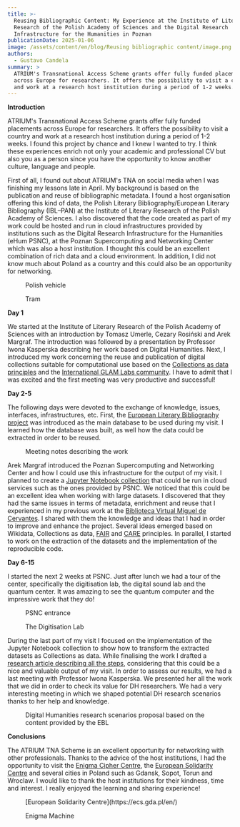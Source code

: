 ```yaml
---
title: >-
  Reusing Bibliographic Content: My Experience at the Institute of Literary
  Research of the Polish Academy of Sciences and the Digital Research
  Infrastructure for the Humanities in Poznan
publicationDate: 2025-01-06
image: /assets/content/en/blog/Reusing bibliographic content/image.png
authors:
  - Gustavo Candela
summary: >
  ATRIUM's Transnational Access Scheme grants offer fully funded placements
  across Europe for researchers. It offers the possibility to visit a country
  and work at a research host institution during a period of 1-2 weeks.
---
```

**Introduction**

ATRIUM's Transnational Access Scheme grants offer fully funded placements across Europe for researchers. It offers the possibility to visit a country and work at a research host institution during a period of 1-2 weeks. I found this project by chance and I knew I wanted to try. I think these experiences enrich not only your academic and professional CV but also you as a person since you have the opportunity to know another culture, language and people.

First of all, I found out about ATRIUM's TNA on social media when I was finishing my lessons late in April. My background is based on the publication and reuse of bibliographic metadata. I found a host organisation offering this kind of data, the Polish Literary Bibliography/European Literary Bibliography (IBL–PAN) at the Institute of Literary Research of the Polish Academy of Sciences. I also discovered that the code created as part of my work could be hosted and run in cloud infrastructures provided by institutions such as the Digital Research Infrastructure for the Humanities (eHum PSNC), at the Poznan Supercomputing and Networking Center which was also a host institution. I thought this could be an excellent combination of rich data and a cloud environment. In addition, I did not know much about Poland as a country and this could also be an opportunity for networking.

<Figure src="/assets/content/en/blog/Reusing bibliographic content/screenshot-2025-01-06-at-10.18.04.png" alt="Old Polish vehicle" alignment="center">
  Polish vehicle
</Figure>

<Figure src="/assets/content/en/blog/Reusing bibliographic content/screenshot-2025-01-06-at-10.18.17.png" alt="Polish tram" alignment="center">
  Tram
</Figure>

**Day 1**

We started at the Institute of Literary Research of the Polish Academy of Sciences with an introduction by Tomasz Umerle, Cezary Rosiński and Arek Margraf. The introduction was followed by a presentation by Professor Iwona Kasperska describing her work based on Digital Humanities. Next, I introduced my work concerning the reuse and publication of digital collections suitable for computational use based on the [Collections as data principles](https://collectionsasdata.github.io/) and the [International GLAM Labs community](https://glamlabs.io/). I have to admit that I was excited and the first meeting was very productive and successful!

**Day 2-5**

The following days were devoted to the exchange of knowledge, issues, interfaces, infrastructures, etc. First, the [European Literary Bibliography project](https://literarybibliography.eu/en/) was introduced as the main database to be used during my visit. I learned how the database was built, as well how the data could be extracted in order to be reused.

<Figure src="/assets/content/en/blog/Reusing bibliographic content/screenshot-2025-01-06-at-10.18.33.png" alt="Meeting notes describing the work " alignment="stretch">
  Meeting notes describing the work
</Figure>

Arek Margraf introduced the Poznan Supercomputing and Networking Center and how I could use this infrastructure for the output of my visit. I planned to create a [Jupyter Notebook collection](https://gitlab.pcss.pl/dl-team/atrium/tna01/) that could be run in cloud services such as the ones provided by PSNC. We noticed that this could be an excellent idea when working with large datasets. I discovered that they had the same issues in terms of metadata, enrichment and reuse that I experienced in my previous work at the [Biblioteca Virtual Miguel de Cervantes](https://data.cervantesvirtual.com/). I shared with them the knowledge and ideas that I had in order to improve and enhance the project. Several ideas emerged based on Wikidata, Collections as data, [FAIR](https://www.go-fair.org/fair-principles/) and [CARE](https://www.gida-global.org/care) principles. In parallel, I started to work on the extraction of the datasets and the implementation of the reproducible code.

**Day 6-15**

I started the next 2 weeks at PSNC. Just after lunch we had a tour of the center, specifically the digitisation lab, the digital sound lab and the quantum center. It was amazing to see the quantum computer and the impressive work that they do!

<Figure src="/assets/content/en/blog/Reusing bibliographic content/screenshot-2025-01-06-at-10.19.03.png" alt="PSNC Entrance and Digitisation Lab" alignment="center">
  PSNC entrance
</Figure>

<Figure src="/assets/content/en/blog/Reusing bibliographic content/screenshot-2025-01-06-at-10.19.15.png" alt="Digitisation Lab" alignment="center">
  The Digitisation Lab
</Figure>

During the last part of my visit I focused on the implementation of the Jupyter Notebook collection to show how to transform the extracted datasets as Collections as data. While finalising the work I drafted a [research article describing all the steps](https://doi.org/10.5281/zenodo.14106706), considering that this could be a nice and valuable output of my visit. In order to assess our results, we had a last meeting with Professor Iwona Kasperska. We presented her all the work that we did in order to check its value for DH researchers. We had a very interesting meeting in which we shaped potential DH research scenarios thanks to her help and knowledge.

<Figure src="/assets/content/en/blog/Reusing bibliographic content/screenshot-2025-01-06-at-10.19.31.png" alignment="center">
  Digital Humanities research scenarios proposal based on the content provided by the EBL
</Figure>

**Conclusions**

The ATRIUM TNA Scheme is an excellent opportunity for networking with other professionals. Thanks to the advice of the host institutions, I had the opportunity to visit the [Enigma Cipher Centre](https://csenigma.pl/en/), the [European Solidarity Centre](https://ecs.gda.pl/en/) and several cities in Poland such as Gdansk, Sopot, Torun and Wroclaw. I would like to thank the host institutions for their kindness, time and interest. I really enjoyed the learning and sharing experience!

<Figure src="/assets/content/en/blog/Reusing bibliographic content/screenshot-2025-01-06-at-10.19.47.png" alignment="center">
  [European Solidarity Centre](https://ecs.gda.pl/en/)
</Figure>

<Figure src="/assets/content/en/blog/Reusing bibliographic content/screenshot-2025-01-06-at-10.20.10.png" alt="Enigma Machine" alignment="center">
  Enigma Machine
</Figure>
